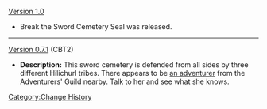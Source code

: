 [[Version 1.0]]
*Break the Sword Cemetery Seal was released.
----
[[Version 0.7.1]] (CBT2)
*'''Description:''' This sword cemetery is defended from all sides by three different Hilichurl tribes. There appears to be [[Dr. Livingstone|an adventurer]] from the Adventurers' Guild nearby. Talk to her and see what she knows.
<noinclude>[[Category:Change History]]</noinclude>